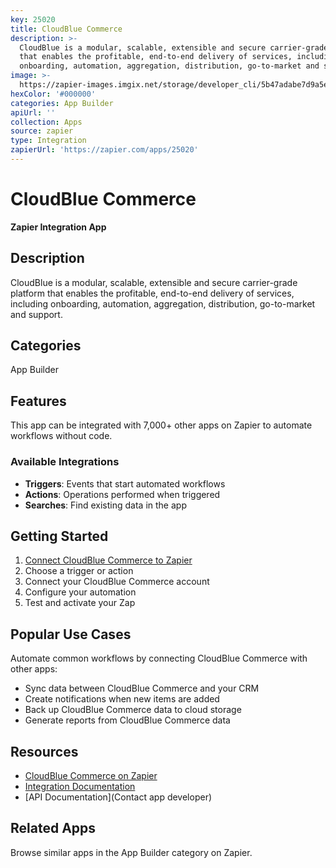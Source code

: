 ```yaml
---
key: 25020
title: CloudBlue Commerce
description: >-
  CloudBlue is a modular, scalable, extensible and secure carrier-grade platform
  that enables the profitable, end-to-end delivery of services, including
  onboarding, automation, aggregation, distribution, go-to-market and support.
image: >-
  https://zapier-images.imgix.net/storage/developer_cli/5b47adabe7d9a5e25a63666214b1c944.png?auto=format%2Ccompress&ixlib=python-3.0.0&q=50
hexColor: '#000000'
categories: App Builder
apiUrl: ''
collection: Apps
source: zapier
type: Integration
zapierUrl: 'https://zapier.com/apps/25020'
---
```

# CloudBlue Commerce

**Zapier Integration App**

## Description

CloudBlue is a modular, scalable, extensible and secure carrier-grade platform that enables the profitable, end-to-end delivery of services, including onboarding, automation, aggregation, distribution, go-to-market and support.

## Categories

App Builder

## Features

This app can be integrated with 7,000+ other apps on Zapier to automate workflows without code.

### Available Integrations

- **Triggers**: Events that start automated workflows
- **Actions**: Operations performed when triggered
- **Searches**: Find existing data in the app

## Getting Started

1. [Connect CloudBlue Commerce to Zapier](https://zapier.com/apps/25020)
2. Choose a trigger or action
3. Connect your CloudBlue Commerce account
4. Configure your automation
5. Test and activate your Zap

## Popular Use Cases

Automate common workflows by connecting CloudBlue Commerce with other apps:

- Sync data between CloudBlue Commerce and your CRM
- Create notifications when new items are added
- Back up CloudBlue Commerce data to cloud storage
- Generate reports from CloudBlue Commerce data

## Resources

- [CloudBlue Commerce on Zapier](https://zapier.com/apps/25020)
- [Integration Documentation](https://zapier.com/apps/25020/integrations)
- [API Documentation](Contact app developer)

## Related Apps

Browse similar apps in the App Builder category on Zapier.

